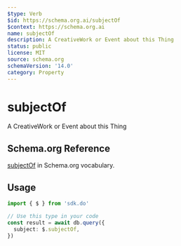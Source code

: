 ```yaml
---
$type: Verb
$id: https://schema.org.ai/subjectOf
$context: https://schema.org.ai
name: subjectOf
description: A CreativeWork or Event about this Thing
status: public
license: MIT
source: schema.org
schemaVersion: '14.0'
category: Property
---
```


# subjectOf

A CreativeWork or Event about this Thing

## Schema.org Reference

[subjectOf](https://schema.org/subjectOf) in Schema.org vocabulary.

## Usage

```typescript
import { $ } from 'sdk.do'

// Use this type in your code
const result = await db.query({
  subject: $.subjectOf,
})
```
